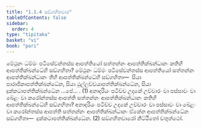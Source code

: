 ```yaml
---
title: "1.1.4 සඞ්ගහිතවාර"
tableOfContents: false
sidebar:
  order: 4
type: "tipitaka"
basket: "vi"
book: "pari"
---
```



<DynamicBreadcrumb />

<Division number="183" book="pari">

<Paragraph number="576" book="pari">
මේථුනං ධම්මං පටිසේවන්තස්ස ආපත්තියෝ සත්තන්නං ආපත්තික්ඛන්ධානං කතිහි ආපත්තික්ඛන්ධේහි සඞ්ගහිතා? මේථුනං ධම්මං පටිසේවන්තස්ස ආපත්තියෝ සත්තන්නං ආපත්තික්ඛන්ධානං තීහි ආපත්තික්ඛන්ධේහි සඞ්ගහිතා—  සියා පාරාජිකාපත්තික්ඛන්ධේන, සියා ථුල්ලච්චයාපත්තික්ඛන්ධේන, සියා දුක්කටාපත්තික්ඛන්ධේන …පේ… . (1)
</Paragraph>

<Paragraph number="577" book="pari">
අනාදරියං පටිච්ච උදකේ උච්චාරං වා පස්සාවං වා ඛේළං වා කරෝන්තස්ස ආපත්ති සත්තන්නං ආපත්තික්ඛන්ධානං කතිහි ආපත්තික්ඛන්ධේහි සඞ්ගහිතා? අනාදරියං පටිච්ච උදකේ උච්චාරං වා පස්සාවං වා ඛේළං වා කරෝන්තස්ස ආපත්ති සත්තන්නං ආපත්තික්ඛන්ධානං ඒකේන ආපත්තික්ඛන්ධේන සඞ්ගහිතා—  දුක්කටාපත්තික්ඛන්ධේන. (2)

</Paragraph>
</Division>

<Paragraph number="578" type="center" book="pari">
සඞ්ගහිතවාරෝ නිට්ඨිතෝ චතුත්ථෝ.
</Paragraph>